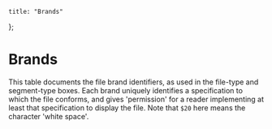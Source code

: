 
    title: "Brands"
};

# Brands

This table documents the file brand identifiers, as used in the file-type and segment-type boxes. Each brand uniquely identifies a specification to which the file conforms, and gives 'permission' for a reader implementing at least that specification to display the file. Note that `$20` here means the character 'white space'.

<DataDisplay csv="brands" />
